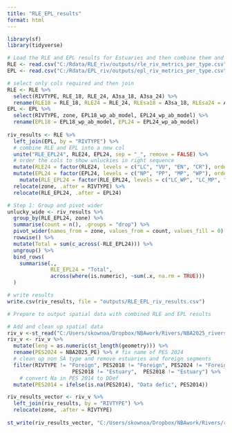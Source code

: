 ```yaml
---
title: "RLE_EPL_results"
format: html
---
```


```r
library(sf)
library(tidyverse)
```

```r
# Load the RLE and EPL results for Estuaries and then combine them and join to estuaries patial data
RLE <- read.csv("C:/Rdata/RLE_riv/outputs/rle_riv_metrics_per_type.csv")
EPL <- read.csv("C:/Rdata/EPL_riv/outputs/epl_riv_metrics_per_type.csv")

# select only cols required and then join
RLE <- RLE %>%
  select(RIVTYPE, RLE_18, RLE_24, A3sa_18, A3sa_24) %>%
  rename(RLE18 = RLE_18, RLE24 = RLE_24, RLEsa18 = A3sa_18, RLEsa24 = A3sa_24)
EPL <- EPL %>%
  select(RIVTYPE, zone, EPL18_wp_ab_model, EPL24_wp_ab_model) %>% 
  rename(EPL18 = EPL18_wp_ab_model, EPL24 = EPL24_wp_ab_model)
  
riv_results <- RLE %>%
  left_join(EPL, by = "RIVTYPE") %>%
  # combine RLE and EPL into a new col
  unite("RLE_EPL24", RLE24, EPL24, sep = "_", remove = FALSE) %>%
  # order the cols to show unluckies in right sequence
  mutate(RLE24 = factor(RLE24, levels = c("LC", "VU", "EN", "CR"), ordered = TRUE)) %>%
  mutate(EPL24 = factor(EPL24, levels = c("NP", "PP", "MP", "WP"), ordered = TRUE)) %>%
    mutate(RLE_EPL24 = factor(RLE_EPL24, levels = c("LC_WP", "LC_MP", "VU_WP", "VU_MP", "LC_PP",  "LC_NP",  "VU_PP", "VU_NP", "EN_WP", "EN_MP",  "CR_WP", "CR_MP","EN_PP" , "EN_NP","CR_PP", "CR_NP"), ordered = TRUE)) %>%
  relocate(zone, .after = RIVTYPE) %>%
  relocate(RLE_EPL24, .after = EPL24)

# Step 1: Group and pivot wider
unlucky_wide <- riv_results %>% 
  group_by(RLE_EPL24, zone) %>% 
  summarise(count = n(), .groups = "drop") %>%
  pivot_wider(names_from = zone, values_from = count, values_fill = 0) %>%# Step 2: 
  rowwise() %>%
  mutate(Total = sum(c_across(-RLE_EPL24))) %>%
  ungroup() %>%
  bind_rows(
    summarise(., 
              RLE_EPL24 = "Total", 
              across(where(is.numeric), ~sum(.x, na.rm = TRUE)))
  )

# write results
write.csv(riv_results, file = "outputs/RLE_EPL_riv_results.csv")
```

```r
# Prepare to output spatial data with combined RLE and EPL results 

# Add and clean up spatial data
riv_v <-st_read("C:/Users/skownoa/Dropbox/NBAwork/Rivers/NBA2025_rivers/NBA2025_River_20250610.shp") #ensure it uses proj =  wgs84 aea cm 25 -24 -33
riv_v <- riv_v %>%
  mutate(leng = as.numeric(st_length(geometry))) %>%
  rename(PES2024 = NBA2025_PE) %>% # fix name of PES 2024
  # clean up non SA type and remove estuaries and foreign segments
  filter(RIVTYPE != "Foreign", PES2018 != "Foreign", PES2024 != "Foreign",
                     PES2018 != "Estuary",  PES2018 != "Estuary") %>%   
    # convert Na in PES 2014 to DDef
  mutate(PES2014 = ifelse(is.na(PES2014), "Data defic", PES2014))

riv_results_vector <- riv_v %>%
  left_join(riv_results, by = "RIVTYPE") %>%
  relocate(zone, .after = RIVTYPE)
 
st_write(riv_results_vector, "C:/Users/skownoa/Dropbox/NBAwork/Rivers/riv_results_vector.gpkg") 
```
